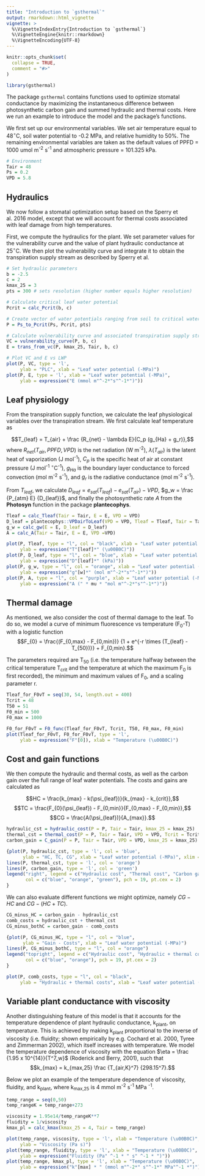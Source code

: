 ```yaml
---
title: "Introduction to `gsthermal`"
output: rmarkdown::html_vignette
vignette: >
  %\VignetteIndexEntry{Introduction to `gsthermal`}
  %\VignetteEngine{knitr::rmarkdown}
  %\VignetteEncoding{UTF-8}
---
```


```r
knitr::opts_chunk$set(
  collapse = TRUE,
  comment = "#>"
)
```

```r
library(gsthermal)
```

The package `gsthermal` contains functions used to optimize stomatal conductance by maximizing the instantaneous difference between photosynthetic carbon gain and summed hydraulic and thermal costs. Here we run an example to introduce the model and the package's functions.

We first set up our environmental variables. We set air temperature equal to 48$^\circ$C, soil water potential to -0.2 MPa, and relative humidity to 50%. The remaining environmental variables are taken as the default values of PPFD = 1000 umol m^-2^ s^-1^ and atmospheric pressure = 101.325 kPa.

```r
# Environment
Tair = 48
Ps = 0.2
VPD = 5.8
```

## Hydraulics

We now follow a stomatal optimization setup based on the Sperry et al. 2016 model, except that we will account for thermal costs associated with leaf damage from high temperatures.

First, we compute the hydraulics for the plant. We set parameter values for the vulnerability curve and the value of plant hydraulic conductance at 25$^\circ$C. We then plot the vulnerability curve and integrate it to obtain the transpiration supply stream as described by Sperry et al.

```r
# Set hydraulic parameters
b = -2.5
c = 2
kmax_25 = 3
pts = 300 # sets resolution (higher number equals higher resolution)

# Calculate critical leaf water potential
Pcrit = calc_Pcrit(b, c)

# Create vector of water potentials ranging from soil to critical water potential
P = Ps_to_Pcrit(Ps, Pcrit, pts)

# Calculate vulnerability curve and associated transpiration supply stream
VC = vulnerability_curve(P, b, c)
E = trans_from_vc(P, kmax_25, Tair, b, c)

# Plot VC and E vs LWP
plot(P, VC, type = 'l', 
     ylab = "PLC", xlab = "Leaf water potential (-MPa)")
plot(P, E, type = 'l', xlab = "Leaf water potential (-MPa)",
     ylab = expression("E (mmol m"^-2*"s"^-1*")"))
```

## Leaf physiology

From the transpiration supply function, we calculate the leaf physiological variables over the transpiration stream. We first calculate leaf temperature as

$$T_{leaf} = T_{air} + \frac {R_{net} - \lambda E}{C_p (g_{Ha} + g_r)},$$ where $R_{net}(T_{air}, PPFD, VPD)$ is the net radiation (W m^-2^), $\lambda (T_{air})$ is the latent heat of vaporization (J mol^-1^), $C_p$ is the specific heat of air at constant pressure (J mol^-1^ $^\circ$C^-1^), $g_{Ha}$ is the boundary layer conductance to forced convection (mol m^-2^ s^-1^), and $g_r$ is the radiative conductance (mol m^-2^ s^-1^).

From $T_{leaf}$, we calculate $D_{leaf} = e_{sat}(T_{leaf}) - e_{sat}(T_{air}) - VPD$, $g_w = \frac {P_{atm} E} {D_{leaf}}$, and finally the photosynthetic rate $A$ from the **Photosyn** function in the package **plantecophys**.

```r
Tleaf = calc_Tleaf(Tair = Tair, E = E, VPD = VPD)
D_leaf = plantecophys::VPDairToLeaf(VPD = VPD, Tleaf = Tleaf, Tair = Tair)
g_w = calc_gw(E = E, D_leaf = D_leaf)
A = calc_A(Tair = Tair, E = E, VPD =VPD)

plot(P, Tleaf, type = "l", col = "black", xlab = "Leaf water potential (-MPa)",
     ylab = expression("T"[leaf]*" (\u00B0C)"))
plot(P, D_leaf, type = "l", col = "blue", xlab = "Leaf water potential (-MPa)",
     ylab = expression("D"[leaf]*" (kPa)"))
plot(P, g_w, type = "l", col = "orange", xlab = "Leaf water potential (-MPa)",
     ylab = expression("g"[w]*" (mol m"^-2*"s"^-1*")"))
plot(P, A, type = "l", col = "purple", xlab = "Leaf water potential (-MPa)",
     ylab = expression("A (" * mu * "mol m"^-2*"s"^-1*")"))
```

## Thermal damage

As mentioned, we also consider the cost of thermal damage to the leaf. To do so, we model a curve of minimum fluorescence vs temperature (F~0~-T) with a logistic function $$F_{0} = \frac{(F_{0,max} - F_{0,min})} {1 + e^{-r \times (T_{leaf} - T_{50})}} + F_{0,min}.$$

The parameters required are T~50~ (i.e. the temperature halfway between the critical temperature T~crit~ and the temperature at which the maximum F~0~ is first recorded), the minimum and maximum values of F~0~, and a scaling parameter r.

```r
Tleaf_for_F0vT = seq(30, 54, length.out = 400)
Tcrit = 48
T50 = 51
F0_min = 500
F0_max = 1000

F0_for_F0vT = F0_func(Tleaf_for_F0vT, Tcrit, T50, F0_max, F0_min)
plot(Tleaf_for_F0vT, F0_for_F0vT, type = 'l',
     ylab = expression("F"[0]), xlab = "Temperature (\u00B0C)")
```

## Cost and gain functions

We then compute the hydraulic and thermal costs, as well as the carbon gain over the full range of leaf water potentials. The costs and gains are calculated as

$$HC = \frac{k_{max} - k(\psi_{leaf})}{k_{max} - k_{crit}},$$ $$TC = \frac{F_{0}(\psi_{leaf}) - F_{0,min}}{F_{0,max} - F_{0,min}},$$ $$CG = \frac{A(\psi_{leaf})}{A_{max}}.$$

```r
hydraulic_cst = hydraulic_cost(P = P, Tair = Tair, kmax_25 = kmax_25)
thermal_cst = thermal_cost(P = P, Tair = Tair, VPD = VPD, Tcrit = Tcrit, T50 = T50)
carbon_gain = C_gain(P = P, Tair = Tair, VPD = VPD, kmax_25 = kmax_25)

{plot(P, hydraulic_cst, type = 'l', col = 'blue', 
      ylab = "HC, TC, CG", xlab = "Leaf water potential (-MPa)", xlim = c(0, Pcrit))
lines(P, thermal_cst, type = 'l', col = 'orange')
lines(P, carbon_gain, type = 'l', col = 'green')
legend("right", legend = c("Hydraulic cost", "Thermal cost", "Carbon gain"),
       col = c("blue", "orange", "green"), pch = 19, pt.cex = 2)
}

```

We can also evaluate different functions we might optimize, namely $CG - HC$ and $CG - (HC + TC)$.

```r
CG_minus_HC = carbon_gain - hydraulic_cst
comb_costs = hydraulic_cst + thermal_cst
CG_minus_bothC = carbon_gain - comb_costs

{plot(P, CG_minus_HC, type = "l", col = "blue", 
      ylab = "Gain - Costs", xlab = "Leaf water potential (-MPa)")
lines(P, CG_minus_bothC, type = "l", col = "orange")
legend("topright", legend = c("Hydraulic cost", "Hydraulic + thermal costs"),
       col = c("blue", "orange"), pch = 19, pt.cex = 2)
}

plot(P, comb_costs, type = "l", col = "black", 
     ylab = "Hydraulic + thermal costs", xlab = "Leaf water potential (-MPa)")
```

## Variable plant conductance with viscosity

Another distinguishing feature of this model is that it accounts for the temperature dependence of plant hydraulic conductance, k~plant~, on temperature. This is achieved by making k~plant~ proportional to the inverse of viscosity (i.e. fluidity; shown empirically by e.g. Cochard et al. 2000, Tyree and Zimmerman 2002), which itself increases with temperature. We model the temperature dependence of viscosity with the equation $\eta = \frac {1.95 x 10^{14}}{T^7_w}$ (Roderick and Berry, 2001), such that $$k_{max} = k_{max,25} \frac {T_{air,K}^7} {298.15^7}.$$

Below we plot an example of the temperature dependence of viscosity, fluidity, and k~plant~, where k~max,25~ is 4 mmol m^-2^ s^-1^ MPa ^-1^.

```r
temp_range = seq(0,50)
temp_rangeK = temp_range+273

viscosity = 1.95e14/temp_rangeK**7
fluidity = 1/viscosity
kmax_pl = calc_kmax(kmax_25 = 4, Tair = temp_range)

plot(temp_range, viscosity, type = 'l', xlab = "Temperature (\u00B0C)",
     ylab = "Viscosity (Pa s)")
plot(temp_range, fluidity, type = 'l', xlab = "Temperature (\u00B0C)",
     ylab = expression("Fluidity (Pa" ^-1 * " s" ^-1 * ")"))
plot(temp_range, kmax_pl, type = 'l', xlab = "Temperature (\u00B0C)",
     ylab = expression("k"[max] * " (mmol m"^-2*" s"^-1*" MPa"^-1 *")"))
```
